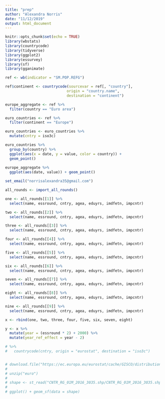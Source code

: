 ```yaml
---
title: "prep"
author: "Alexandra Norris"
date: "11/12/2019"
output: html_document
---
```


```r

knitr::opts_chunk$set(echo = TRUE)
library(wbstats)
library(countrycode)
library(tidyverse)
library(ggplot2)
library(essurvey)
library(sf)
library(gganimate)

```

```r

ref <- wb(indicator = "SM.POP.REFG")

ref$continent <- countrycode(sourcevar = ref[, "country"],
                            origin = "country.name",
                            destination = "continent")

europe_aggregate <- ref %>%
  filter(country == "Euro area")

euro_countries <- ref %>%
  filter(continent == "Europe")

euro_countries <- euro_countries %>%
  mutate(cntry = iso3c)

euro_countries %>%
  group_by(country) %>%
  ggplot(aes(x = date, y = value, color = country)) +
  geom_point()
  
europe_aggregate %>%
  ggplot(aes(date, value)) + geom_point()

```
```r

set_email("norrisalexandra35@gmail.com")

all_rounds <- import_all_rounds()

```

```r

one <- all_rounds[[1]] %>%
  select(name, essround, cntry, agea, eduyrs, imdfetn, impcntr)

two <- all_rounds[[2]] %>%
  select(name, essround, cntry, agea, eduyrs, imdfetn, impcntr)

three <- all_rounds[[3]] %>%
  select(name, essround, cntry, agea, eduyrs, imdfetn, impcntr)

four <- all_rounds[[4]] %>%
  select(name, essround, cntry, agea, eduyrs, imdfetn, impcntr)

five <- all_rounds[[5]] %>%
  select(name, essround, cntry, agea, eduyrs, imdfetn, impcntr)

six <- all_rounds[[6]] %>%
  select(name, essround, cntry, agea, eduyrs, imdfetn, impcntr)

seven <- all_rounds[[7]] %>%
  select(name, essround, cntry, agea, eduyrs, imdfetn, impcntr)

eight <- all_rounds[[8]] %>%
  select(name, essround, cntry, agea, eduyrs, imdfetn, impcntr)

nine <- all_rounds[[9]] %>%
  select(name, essround, cntry, agea, eduyrs, imdfetn, impcntr)

x <- rbind(one, two, three, four, five, six, seven, eight)

```

```r

y <- x %>%
  mutate(year = (essround * 2) + 2000) %>%
  mutate(year_ref_effect = year - 2)

# %>%
#   countrycode(cntry, origin = "eurostat", destination = "iso3c")

```

```r

```


```r
# download.file("https://ec.europa.eu/eurostat/cache/GISCO/distribution/v2/countries/download/ref-countries-2016-01m.shp.zip", destfile = "euro")
# 
# unzip("euro")
# 
# shape <- st_read("CNTR_RG_01M_2016_3035.shp/CNTR_RG_01M_2016_3035.shp")
# 
# ggplot() + geom_sf(data = shape)
```

